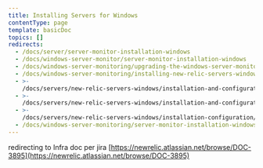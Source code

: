 ```yaml
---
title: Installing Servers for Windows
contentType: page
template: basicDoc
topics: []
redirects:
  - /docs/server/server-monitor-installation-windows
  - /docs/windows-server-monitor/server-monitor-installation-windows
  - /docs/windows-server-monitoring/upgrading-the-windows-server-monitor
  - /docs/windows-server-monitoring/installing-new-relic-servers-windows
  - >-
    /docs/servers/new-relic-servers-windows/installation-and-configuration/installing-new-relic-servers
  - >-
    /docs/servers/new-relic-servers-windows/installation-and-configuration/installing-new-relic-servers-windows
  - >-
    /docs/servers/new-relic-servers-windows/installation-configuration/installing-new-relic-servers-windows
  - /docs/windows-server-monitoring/server-monitor-installation-windows
---
```


redirecting to Infra doc per jira [https://newrelic.atlassian.net/browse/DOC-3895](https://newrelic.atlassian.net/browse/DOC-3895)
